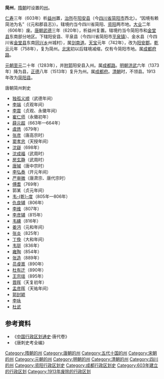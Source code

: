 '''简州'''，[[隋朝|隋朝]]时设置的[[州|州]]。

[[仁寿_(隋朝)|仁寿]]三年（603年）析[[益州|益州]]置，[[治所|治所]]在[[阳安县_(西魏)|阳安县]]（今[[四川省|四川省]][[简阳市|简阳市]]西北）。“因境有赖简池为名”（《元和郡县志》）。辖境约当今四川省简阳、[[资阳市|资阳]]两市地。[[大业_(年号)|大业]]二年（606年）废。[[唐朝|唐朝]][[武德|武德]]三年（620年），析益州复置。辖境约当今简阳市和[[金堂县|金堂县]]东南部分地区。下辖阳安县、平泉县（今四川省简阳市[[平泉镇|平泉镇]]）、金水县（今四川省[[金堂县|金堂县]]东南[[同兴乡|同兴乡]]州城村），属[[剑南道|剑南道]]。[[天宝_(唐朝)|天宝]]元年（742年），改为[[阳安郡|阳安郡]]。[[乾元_(唐朝)|乾元]]元年（758年），复为简州。[[北宋|北宋]]初以后辖境减缩，仅有今简阳市地。属[[成都府路|成都府路]]。

[[元朝|元朝]][[至元_(忽必烈)|至元]]二十年（1283年），并[[附郭县|附郭]]阳安县入州。属[[成都路|成都路]]。[[明朝|明朝]][[洪武|洪武]]六年（1373年）降为县，[[正德_(明朝)|正德]]八年（1513年）复升为州。属[[成都府|成都府]]。[[清朝|清朝]]时，不领县。1913年改为[[简阳县|简阳县]]。

;唐朝简州刺史
*[[独孤义顺|独孤义顺]]（武德年间）
*[[李端|李端]]（贞观年间）
*[[李震|李震]]（贞观、永徽年间）
*[[崔仁师|崔仁师]]（永徽初年）
*[[薛元超|薛元超]]（663年—664年）
*[[虞愻|虞愻]]（679年）
*[[张彦|张彦]]（唐高宗时）
*[[窦孝忠|窦孝忠]]（天授年间）
*[[沈嶷|沈嶷]]（698年）
*[[沈成福|沈成福]]（武周时）
*[[房玄静|房玄静]]（武周时）
*[[唐瑊|唐瑊]]（唐中宗时）
*[[李弘泰|李弘泰]]（开元年间）
*[[严审微|严审微]]（唐肃宗、唐代宗时）
*[[傅耆|傅耆]]（769年）
*郭某（贞元年间）
*[[韦乾度|韦-{乾}-度]]（805年—806年）
*[[仇良辅|仇良辅]]（806年）
*[[李维|李维]]（807年）
*[[李彦辅|李彦辅]]（815年）
*[[韦纁|韦纁]]（816年）
*[[姜沔|姜沔]]（元和年间）
*[[张炎|张炎]]（825年）
*[[丁俛|丁俛]]（大和年间）
*[[韦珽|韦珽]]（836年）
*[[雍陶|雍陶]]（854年）
*[[张造|张造]]（889年）
*[[员虔嵩|员虔嵩]]（890年）
*[[杜有迁|杜有迁]]（890年）
*[[王宗瑶|王宗瑶]]（895年）
*[[晋晖|晋晖]]（天复初年）
*[[孟彦晖|孟彦晖]]（天祐年间）
*[[郭封颖|郭封颖]]
*[[李咏|李咏]]
*[[杜武|杜武]]

== 参考資料 ==
* 《[[中国行政区划通史|中国行政区划通史]]·唐代卷》
* 《唐刺史考全编》
{{唐朝行政區劃|nocat}}
{{五代行政區劃|nocat}}
{{十國行政區劃|nocat}}
{{南宋行政区划|nocat}}

{{DEFAULTSORT:J}}
[[Category:隋朝的州|Category:隋朝的州]]
[[Category:唐朝的州|Category:唐朝的州]]
[[Category:五代十国的州|Category:五代十国的州]]
[[Category:宋朝的州|Category:宋朝的州]]
[[Category:元朝的州|Category:元朝的州]]
[[Category:明朝的州|Category:明朝的州]]
[[Category:清朝的州|Category:清朝的州]]
[[Category:四川的州|Category:四川的州]]
[[Category:资阳行政区划史|Category:资阳行政区划史]]
[[Category:成都行政区划史|Category:成都行政区划史]]
[[Category:603年建立的行政区划|Category:603年建立的行政区划]]
[[Category:1913年废除的行政区划|Category:1913年废除的行政区划]]